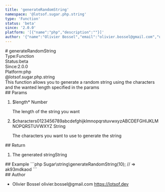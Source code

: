 ```yaml
---
title: 'generateRandomString'
namespace: '@lotsof.sugar.php.string'
type: 'Function'
status: 'beta'
since: '2.0.0'
platform: '[{"name":"php","description":""}]'
author: '{"name":"Olivier Bossel","email":"olivier.bossel@gmail.com","url":"https://lotsof.dev"}'
---
```

<div class="docmap-mdx">
# generateRandomString
<div class="_metas">
<div class="_type"><span class="_type-label">Type:</span><span class="_type-value">Function</span></div>
<div class="_status"><span class="_status-label">Status:</span><span class="_status-value -beta">beta</span></div>
<div class="_since"><span class="_since-label">Since:</span><span class="_since-value">2.0.0</span></div>
<div class="_platform"><span class="_platform-label">Platform:</span><span class="_platform-value -php">php</span></div>
</div>
<div class="_namespace">@lotsof.sugar.php.string</div>
<div class="_description">
This function allows you to generate a random string using the characters and the wanted length
specified in the params
</div>
<div class="_params">
## Params
<ol class="_list">
<li class="_item">
<span class="_name">$length<span class="_required">*</span></span><span class="_default"></span> <span class="_type">Number</span>
<p class="_description">The length of the string you want</p>
</li>
<li class="_item">
<span class="_name">$characters</span><span class="_default">0123456789abcdefghijklmnopqrstuvwxyzABCDEFGHIJKLMNOPQRSTUVWXYZ</span> <span class="_type">String</span>
<p class="_description">The characters you want to use to generate the string</p>
</li>
</ol>
</div>
<div class="_return">
## Return
<ol class="_list">
<li class="_item">
<span class="_description">The generated string</span><span class="_default"></span><span class="_type">String</span>
</li>
</ol>
</div>
<div class="_examples">
## Example
```php
Sugar\string\generateRandomString(10); // => ak93mdkaod
```
</div>
<div class="_author">
## Author
<ul class="_list">
<li class="_item">
<span class="_name">Olivier Bossel</span>
<span class="_email">olivier.bossel@gmail.com</span>
<a href="https://lotsof.dev" target="_blank" class="_url">https://lotsof.dev</a>
</li>
</ul>
</div>
</div>